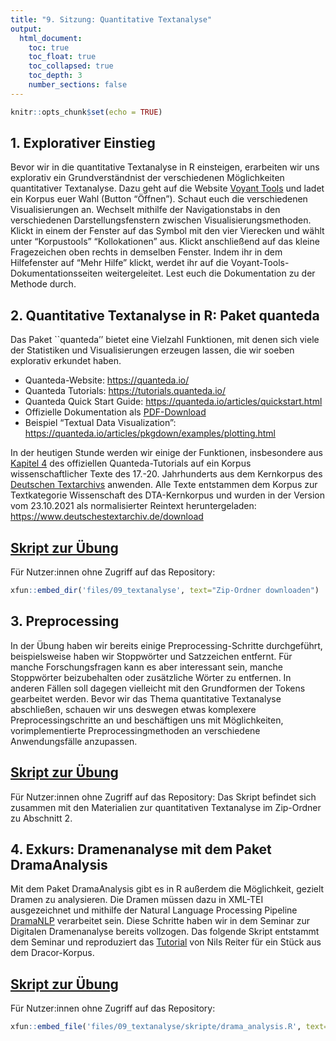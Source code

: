 ```yaml
---
title: "9. Sitzung: Quantitative Textanalyse"
output: 
  html_document:
    toc: true
    toc_float: true
    toc_collapsed: true
    toc_depth: 3
    number_sections: false
---
```


```r
knitr::opts_chunk$set(echo = TRUE)
```


## 1. Explorativer Einstieg 

Bevor wir in die quantitative Textanalyse in R einsteigen, erarbeiten wir uns explorativ ein Grundverständnist der verschiedenen Möglichkeiten quantitativer Textanalyse. Dazu geht auf die Website [Voyant Tools](https://voyant-tools.org/) und ladet ein Korpus euer Wahl (Button "Öffnen"). Schaut euch die verschiedenen Visualisierungen an. Wechselt mithilfe der Navigationstabs in den verschiedenen Darstellungsfenstern zwischen Visualisierungsmethoden. Klickt in einem der Fenster auf das Symbol mit den vier Vierecken und wählt unter "Korpustools" "Kollokationen" aus. Klickt anschließend auf das kleine Fragezeichen oben rechts in demselben Fenster. Indem ihr in dem Hilfefenster auf "Mehr Hilfe" klickt, werdet ihr auf die Voyant-Tools-Dokumentationsseiten weitergeleitet. Lest euch die Dokumentation zu der Methode durch. 


## 2. Quantitative Textanalyse in R: Paket quanteda

Das Paket ``quanteda'' bietet eine Vielzahl Funktionen, mit denen sich viele der  Statistiken und Visualisierungen erzeugen lassen, die wir soeben explorativ erkundet haben. 

* Quanteda-Website: [https://quanteda.io/](https://quanteda.io/)
* Quanteda Tutorials: [https://tutorials.quanteda.io/](https://tutorials.quanteda.io/)
* Quanteda Quick Start Guide: [https://quanteda.io/articles/quickstart.html](https://quanteda.io/articles/quickstart.html)
* Offizielle Dokumentation als [PDF-Download](https://cran.r-project.org/web/packages/quanteda/quanteda.pdf)
* Beispiel "Textual Data Visualization": [https://quanteda.io/articles/pkgdown/examples/plotting.html](https://quanteda.io/articles/pkgdown/examples/plotting.html)

In der heutigen Stunde werden wir einige der Funktionen, insbesondere aus [Kapitel 4](https://tutorials.quanteda.io/statistical-analysis/) des offiziellen  Quanteda-Tutorials auf ein Korpus wissenschaftlicher Texte des 17.-20. Jahrhunderts aus dem Kernkorpus des [Deutschen Textarchivs](https://www.deutschestextarchiv.de/) anwenden. Alle Texte entstammen dem Korpus zur Textkategorie Wissenschaft des DTA-Kernkorpus und wurden in der Version vom 23.10.2021 als normalisierter Reintext heruntergeladen: [https://www.deutschestextarchiv.de/download](https://www.deutschestextarchiv.de/download)

## [Skript zur Übung](https://github.com/lipogg/r-tutorium/blob/2fd48dc339ad7fd57483f463b3dc32999070e589/09_quantitative_textanalyse/skripte/tutorium9_040722_textanalyse.R)

Für Nutzer:innen ohne Zugriff auf das Repository:
```r
xfun::embed_dir('files/09_textanalyse', text="Zip-Ordner downloaden")
```

## 3. Preprocessing

In der Übung haben wir bereits einige Preprocessing-Schritte durchgeführt, beispielsweise haben wir Stoppwörter und Satzzeichen entfernt. Für manche Forschungsfragen kann es aber interessant sein, manche Stoppwörter beizubehalten oder zusätzliche Wörter zu entfernen. In anderen Fällen soll dagegen vielleicht mit den Grundformen der Tokens gearbeitet werden. Bevor wir das Thema quantitative Textanalyse abschließen, schauen wir uns deswegen etwas komplexere Preprocessingschritte an und beschäftigen uns mit Möglichkeiten, vorimplementierte Preprocessingmethoden an verschiedene Anwendungsfälle anzupassen. 

## [Skript zur Übung](https://github.com/lipogg/r-tutorium/blob/290aca075035ffc11802d578df7fe674682c7a35/09_quantitative_textanalyse/skripte/tutorium9_04072022_preprocessing.R)

Für Nutzer:innen ohne Zugriff auf das Repository: Das Skript befindet sich zusammen mit den Materialien zur quantitativen Textanalyse im Zip-Ordner zu Abschnitt 2.  

## 4. Exkurs: Dramenanalyse mit dem Paket DramaAnalysis

Mit dem Paket DramaAnalysis gibt es in R außerdem die Möglichkeit, gezielt Dramen zu analysieren. Die Dramen müssen dazu in XML-TEI ausgezeichnet und mithilfe der Natural Language Processing Pipeline [DramaNLP](https://github.com/quadrama/DramaNLP) verarbeitet sein. Diese Schritte haben wir in dem Seminar zur Digitalen Dramenanalyse bereits vollzogen. Das folgende Skript entstammt dem Seminar und reproduziert das [Tutorial](https://quadrama.github.io/DramaAnalysis/tutorial/3/index.html) von Nils Reiter für ein Stück aus dem Dracor-Korpus. 

## [Skript zur Übung](https://github.com/lipogg/r-tutorium/blob/7ccc75978381cc70ee3618269849271b93e86389/09_quantitative_textanalyse/skripte/drama_analysis.R)

Für Nutzer:innen ohne Zugriff auf das Repository:
```r
xfun::embed_file('files/09_textanalyse/skripte/drama_analysis.R', text="Skript downloaden")
```

